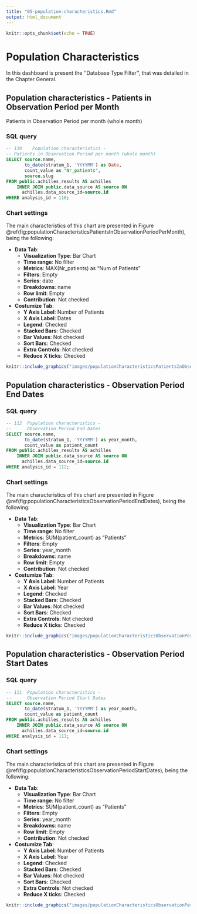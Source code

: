 ```yaml
---
title: "05-population-characteristics.Rmd"
output: html_document
---
```


```r
knitr::opts_chunk$set(echo = TRUE)
```

# Population Characteristics

<!-- Discuss the goal of this dashboard... TO DO -->

In this dashboard is present the ''Database Type Filter'', that was detailed in the Chapter General.


## Population characteristics - Patients in Observation Period per Month

<!-- Discuss what is important to see in this chart... TO DO -->

Patients in Observation Period per month (whole month)

### SQL query

```sql
-- 110    Population characteristics - 
-- Patients in Observation Period per month (whole month)
SELECT source.name, 
       to_date(stratum_1, 'YYYYMM') as Date,
       count_value as "Nr_patients",
       source.slug
FROM public.achilles_results AS achilles 
	INNER JOIN public.data_source AS source ON 
	  achilles.data_source_id=source.id
WHERE analysis_id = 110;
```

### Chart settings

The main characteristics of this chart are presented in Figure \@ref(fig:populationCharacteristicsPatientsInObservationPeriodPerMonth), being the following:

- **Data Tab**:
    - **Visualization Type**: Bar Chart
    - **Time range**: No filter
    - **Metrics**: MAX(Nr_patients) as "Num of Patients"
    - **Filters**: Empty
    - **Series**: date
    - **Breakdowns**: name
    - **Row limit**: Empty
    - **Contribution**: Not checked
- **Costumize Tab**:
    - **Y Axis Label**: Number of Patients
    - **X Axis Label**: Dates
    - **Legend**: Checked
    - **Stacked Bars**: Checked
    - **Bar Values**: Not checked
    - **Sort Bars**: Checked
    - **Extra Controls**: Not checked
    - **Reduce X ticks**: Checked

```r
knitr::include_graphics("images/populationCharacteristicsPatientsInObservationPeriodPerMonth.png")
```

## Population characteristics - Observation Period End Dates

<!-- Discuss what is important to see in this chart... TO DO -->

### SQL query

```sql
-- 112  Population characteristics - 
-- 		Observation Period End Dates
SELECT source.name,
       to_date(stratum_1, 'YYYYMM') as year_month,
       count_value as patient_count
FROM public.achilles_results AS achilles 
	INNER JOIN public.data_source AS source ON 
	  achilles.data_source_id=source.id
WHERE analysis_id = 112;
```

### Chart settings

The main characteristics of this chart are presented in Figure \@ref(fig:populationCharacteristicsObservationPeriodEndDates), being the following:

- **Data Tab**:
    - **Visualization Type**: Bar Chart
    - **Time range**: No filter
    - **Metrics**: SUM(patient_count) as "Patients"
    - **Filters**: Empty
    - **Series**: year_month
    - **Breakdowns**: name
    - **Row limit**: Empty
    - **Contribution**: Not checked
- **Costumize Tab**:
    - **Y Axis Label**: Number of Patients
    - **X Axis Label**: Year
    - **Legend**: Checked
    - **Stacked Bars**: Checked
    - **Bar Values**: Not checked
    - **Sort Bars**: Checked
    - **Extra Controls**: Not checked
    - **Reduce X ticks**: Checked

```r
knitr::include_graphics("images/populationCharacteristicsObservationPeriodEndDates.png")
```

## Population characteristics - Observation Period Start Dates

<!-- Discuss what is important to see in this chart... TO DO -->

### SQL query

```sql
-- 111  Population characteristics - 
-- 		Observation Period Start Dates
SELECT source.name,
       to_date(stratum_1, 'YYYYMM') as year_month,
       count_value as patient_count
FROM public.achilles_results AS achilles 
	INNER JOIN public.data_source AS source ON 
	  achilles.data_source_id=source.id
WHERE analysis_id = 111;
```

### Chart settings

The main characteristics of this chart are presented in Figure \@ref(fig:populationCharacteristicsObservationPeriodStartDates), being the following:

- **Data Tab**:
    - **Visualization Type**: Bar Chart
    - **Time range**: No filter
    - **Metrics**: SUM(patient_count) as "Patients"
    - **Filters**: Empty
    - **Series**: year_month
    - **Breakdowns**: name
    - **Row limit**: Empty
    - **Contribution**: Not checked
- **Costumize Tab**:
    - **Y Axis Label**: Number of Patients
    - **X Axis Label**: Year
    - **Legend**: Checked
    - **Stacked Bars**: Checked
    - **Bar Values**: Not checked
    - **Sort Bars**: Checked
    - **Extra Controls**: Not checked
    - **Reduce X ticks**: Checked

```r
knitr::include_graphics("images/populationCharacteristicsObservationPeriodStartDates.png")
```

